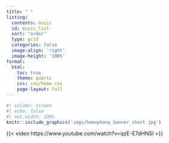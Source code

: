 ```yaml
---
title: " "
listing:
  contents: music
  id: music_list
  sort: "order"
  type: grid
  categories: false
  image-align: 'right'
  image-height: '100%'
format:
  html: 
    toc: true
    theme: quartz
    css: css/home.css
    page-layout: full
---
```


```r
#| column: screen
#| echo: false
#| out.width: 100%
knitr::include_graphics('imgs/homophony_banner_short.jpg')
```

{{< video https://www.youtube.com/watch?v=qzE-E7dHNSI >}}

::: {#music_list}
:::
